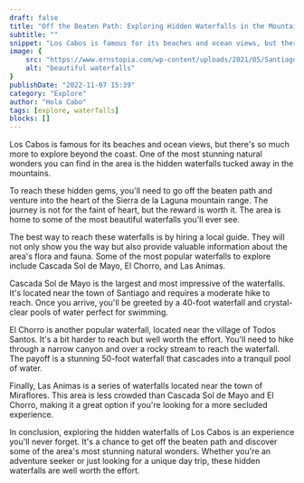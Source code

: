 ```yaml
---
draft: false
title: "Off the Beaten Path: Exploring Hidden Waterfalls in the Mountains of Los Cabos"
subtitle: ""
snippet: "Los Cabos is famous for its beaches and ocean views, but there's so much more to explore beyond the coast. One of the most stunning natural wonders you can find in the area is the hidden waterfalls tucked away in the mountains."
image: {
    src: "https://www.ernstopia.com/wp-content/uploads/2021/05/Santiago-9091-blog.jpg",
    alt: "beautiful waterfalls"
}
publishDate: "2022-11-07 15:39"
category: "Explore"
author: "Hola Cabo"
tags: [explore, waterfalls]
blocks: []
---
```


Los Cabos is famous for its beaches and ocean views, but there's so much more to explore beyond the coast. One of the most stunning natural wonders you can find in the area is the hidden waterfalls tucked away in the mountains.

To reach these hidden gems, you'll need to go off the beaten path and venture into the heart of the Sierra de la Laguna mountain range. The journey is not for the faint of heart, but the reward is worth it. The area is home to some of the most beautiful waterfalls you'll ever see.

The best way to reach these waterfalls is by hiring a local guide. They will not only show you the way but also provide valuable information about the area's flora and fauna. Some of the most popular waterfalls to explore include Cascada Sol de Mayo, El Chorro, and Las Animas.

Cascada Sol de Mayo is the largest and most impressive of the waterfalls. It's located near the town of Santiago and requires a moderate hike to reach. Once you arrive, you'll be greeted by a 40-foot waterfall and crystal-clear pools of water perfect for swimming.

El Chorro is another popular waterfall, located near the village of Todos Santos. It's a bit harder to reach but well worth the effort. You'll need to hike through a narrow canyon and over a rocky stream to reach the waterfall. The payoff is a stunning 50-foot waterfall that cascades into a tranquil pool of water.

Finally, Las Animas is a series of waterfalls located near the town of Miraflores. This area is less crowded than Cascada Sol de Mayo and El Chorro, making it a great option if you're looking for a more secluded experience.

In conclusion, exploring the hidden waterfalls of Los Cabos is an experience you'll never forget. It's a chance to get off the beaten path and discover some of the area's most stunning natural wonders. Whether you're an adventure seeker or just looking for a unique day trip, these hidden waterfalls are well worth the effort.